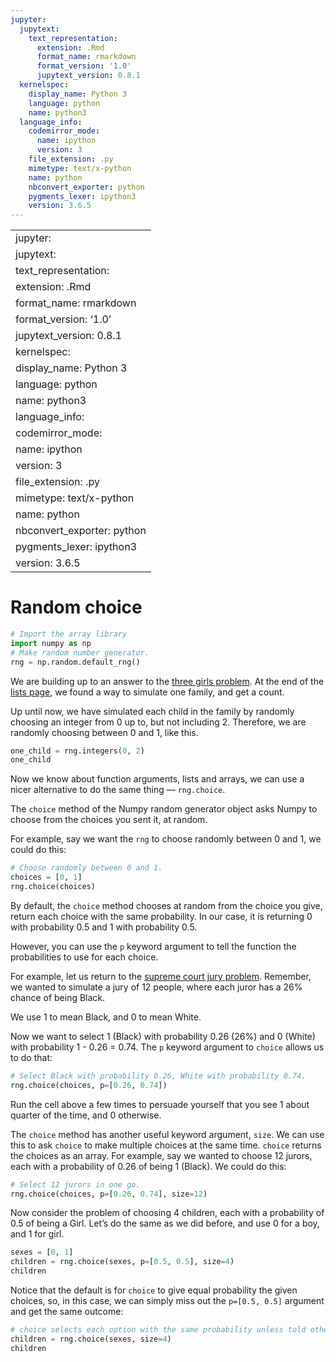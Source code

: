 ```yaml
---
jupyter:
  jupytext:
    text_representation:
      extension: .Rmd
      format_name: rmarkdown
      format_version: '1.0'
      jupytext_version: 0.8.1
  kernelspec:
    display_name: Python 3
    language: python
    name: python3
  language_info:
    codemirror_mode:
      name: ipython
      version: 3
    file_extension: .py
    mimetype: text/x-python
    name: python
    nbconvert_exporter: python
    pygments_lexer: ipython3
    version: 3.6.5
---
```


---
jupyter:
  jupytext:
    text_representation:
      extension: .Rmd
      format_name: rmarkdown
      format_version: '1.0'
      jupytext_version: 0.8.1
  kernelspec:
    display_name: Python 3
    language: python
    name: python3
  language_info:
    codemirror_mode:
      name: ipython
      version: 3
    file_extension: .py
    mimetype: text/x-python
    name: python
    nbconvert_exporter: python
    pygments_lexer: ipython3
    version: 3.6.5
---

# Random choice

```python
# Import the array library
import numpy as np
# Make random number generator.
rng = np.random.default_rng()
```

We are building up to an answer to the [three girls
problem](../code-basics/three_girls).  At the end of the [lists
page](../data-types/lists), we found a way to simulate one family, and get a
count.

Up until now, we have simulated each child in the family by randomly choosing
an integer from 0 up to, but not including 2.  Therefore, we are randomly
choosing between 0 and 1, like this.

```python
one_child = rng.integers(0, 2)
one_child
```

Now we know about function arguments, lists and arrays, we can use a nicer alternative to do the same thing — `rng.choice`.

The `choice` method of the Numpy random generator object asks Numpy to choose
from the choices you sent it, at random.

For example, say we want the `rng` to choose randomly between 0 and 1, we could do this:

```python
# Choose randomly between 0 and 1.
choices = [0, 1]
rng.choice(choices)
```

By default, the `choice` method chooses at random from the choice you give,
return each choice with the same probability.   In our case, it is returning 0
with probability 0.5 and 1 with probability 0.5.

However, you can use the `p` keyword argument to tell the function the probabilities to use for each choice.

For example, let us return to the [supreme court jury
problem](../code-basics/sampling_problem).  Remember, we wanted to simulate a jury of 12 people, where each juror has a 26% chance of being Black.

We use 1 to mean Black, and 0 to mean White.

Now we want to select 1 (Black) with probability 0.26 (26%) and 0 (White) with
probability 1 - 0.26 = 0.74.  The `p` keyword argument to `choice` allows us to
do that:

```python
# Select Black with probability 0.26, White with probability 0.74.
rng.choice(choices, p=[0.26, 0.74])
```

Run the cell above a few times to persuade yourself that you see 1 about
quarter of the time, and 0 otherwise.

The `choice` method has another useful keyword argument, `size`.  We can use this to ask `choice` to make multiple choices at the same time.  `choice` returns the choices as an array.  For example, say we wanted to choose 12 jurors, each with a probability of 0.26 of being 1 (Black).  We could do this:

```python
# Select 12 jurors in one go.
rng.choice(choices, p=[0.26, 0.74], size=12)
```

Now consider the problem of choosing 4 children, each with a probability of 0.5
of being a Girl.  Let's do the same as we did before, and use 0 for a boy, and
1 for girl.

```python
sexes = [0, 1]
children = rng.choice(sexes, p=[0.5, 0.5], size=4)
children
```

Notice that the default is for `choice` to give equal probability the given choices, so, in this case, we can simply miss out the `p=[0.5, 0.5]` argument and get the same outcome:

```python
# choice selects each option with the same probability unless told otherwise.
children = rng.choice(sexes, size=4)
children
```
